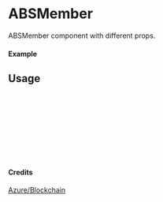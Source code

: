 
<Meta of={ABSMember} title="Azure/Blockchain/ABSMember" />

# ABSMember

ABSMember component with different props.

#### Example

<Canvas of={ABSMember.Primary} />

## Usage

```ts
import { ABSMember } from "yadl-ui";

const Example = () => {
  return (
      <ABSMember />
  );
};

export default Example;
```

#### Credits
[Azure/Blockchain](https://learn.microsoft.com/en-us/azure/architecture/icons/)

